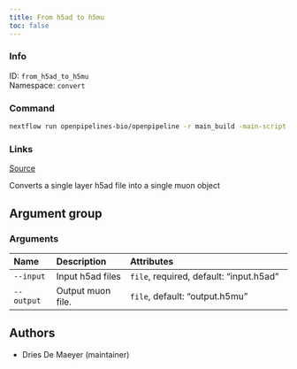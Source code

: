 ```yaml
---
title: From h5ad to h5mu
toc: false
---
```


::: {.column-margin}

### Info

ID: `from_h5ad_to_h5mu`  
Namespace: `convert`

### Command

```bash
nextflow run openpipelines-bio/openpipeline -r main_build -main-script target/nextflow/convert/from_h5ad_to_h5mu/main.nf --help
```

### Links
[Source](https://github.com/openpipelines-bio/openpipeline/blob/main/src/convert/from_h5ad_to_h5mu){.btn-action .btn-sm .btn-info .btn role="button"}
:::

Converts a single layer h5ad file into a single muon object


## Argument group

### Arguments



|Name       |Description       |Attributes                              |
|:----------|:-----------------|:---------------------------------------|
|`--input`  |Input h5ad files  |`file`, required, default: "input.h5ad" |
|`--output` |Output muon file. |`file`, default: "output.h5mu"          |

## Authors

 * Dries De Maeyer  (maintainer)

